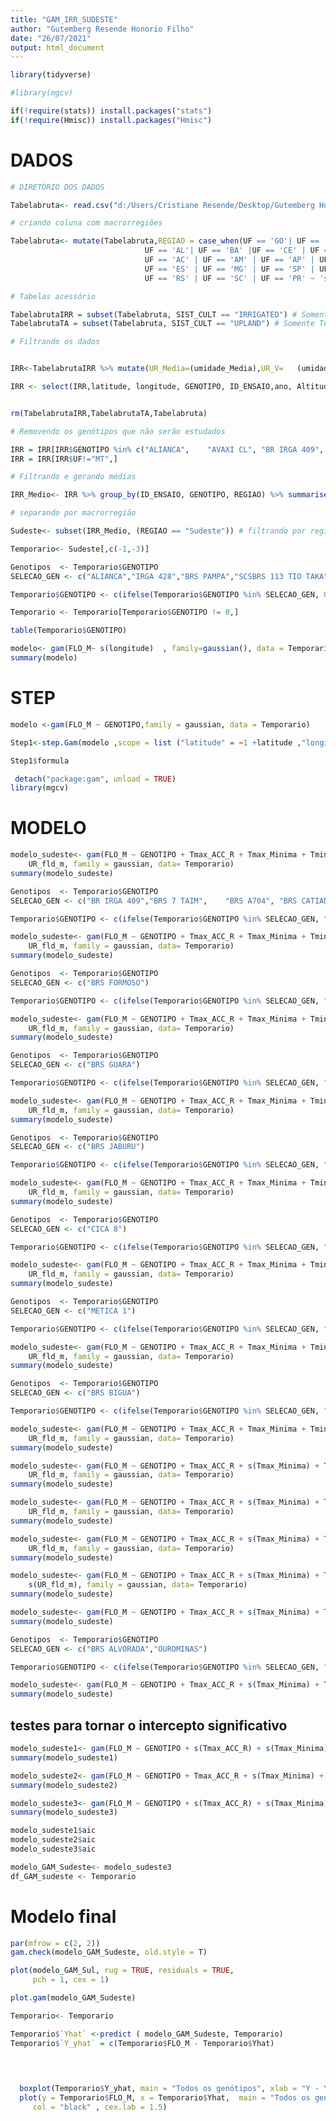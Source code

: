 ```yaml
---
title: "GAM_IRR_SUDESTE"
author: "Gutemberg Resende Honorio Filho"
date: "26/07/2021"
output: html_document
---
```


```r
library(tidyverse)

#library(mgcv)

if(!require(stats)) install.packages("stats")
if(!require(Hmisc)) install.packages("Hmisc")

```
# DADOS
```r

# DIRETÓRIO DOS DADOS 

Tabelabruta<- read.csv("d:/Users/Cristiane Resende/Desktop/Gutemberg Honorio/Mestrado/Repositorio_4/Analise_e_modelagem_Arroz/Merge_1980_2018.csv", header = TRUE, sep = ",", stringsAsFactors = FALSE) # tabela com os dados originais

# criando coluna com macrorregiões

Tabelabruta<- mutate(Tabelabruta,REGIAO = case_when(UF == 'GO'| UF == 'DF' |UF == 'MS' | UF == 'MT' ~ 'Centro_Oeste',
                              UF == 'AL'| UF == 'BA' |UF == 'CE' | UF == 'MA' | UF == 'PB' | UF == 'PE' | UF == 'PI' | UF == 'RN' | UF == 'SE' ~ 'Nordeste',
                              UF == 'AC' | UF == 'AM' | UF == 'AP' | UF == 'PA' | UF == 'RO' | UF == 'RR' | UF == 'TO' ~ 'Norte',
                              UF == 'ES' | UF == 'MG' | UF == 'SP' | UF == 'RJ' ~ 'Sudeste',
                              UF == 'RS' | UF == 'SC' | UF == 'PR' ~ 'sudeste'))

# Tabelas acessório

TabelabrutaIRR = subset(Tabelabruta, SIST_CULT == "IRRIGATED") # Somente Irrigado
TabelabrutaTA = subset(Tabelabruta, SIST_CULT == "UPLAND") # Somente Terras altas

# Filtrando os dados


IRR<-TabelabrutaIRR %>% mutate(UR_Media=(umidade_Media),UR_V=	(umidade_V), UR_fld_m=	(umidade_fld_m),	UR_R=	(umidade_R), Graus_dia_ciclo=(graus_dia_ciclo), Graus_dia_FLO=(graus_dia_FLO+graus_dia_IP))

IRR <- select(IRR,latitude, longitude, GENOTIPO, ID_ENSAIO,ano, Altitude, REGIAO, UF, FLO_E, Tmax_Maxima ,Tmax_fld_m ,	Tmax_R,	Tmax_ACC_R, Tmax_Minima,	Tmax_Media,Tmax_V ,Tmax_ACC_V,	Tmin_Maxima,Tmin_Minima ,	Tmin_Media ,	Tmin_V ,	Tmin_ACC_V , Tmin_fld_m ,	Tmin_R,	Tmin_ACC_R , Chuva_ACC ,	Chuva_ACC_V, Chuva_ACC_R, Rad_ACC_R ,	Rad_ACC ,	Rad_ACC_V, UR_Media, UR_V, UR_fld_m,	UR_R, Graus_dia_ciclo, Graus_dia_FLO)


rm(TabelabrutaIRR,TabelabrutaTA,Tabelabruta)

# Removendo os genótipos que não serão estudados

IRR = IRR[IRR$GENOTIPO %in% c("ALIANCA",	"AVAXI CL",	"BR IRGA 409",	"BR IRGA 410",	"BR IRGA 412",	"BR IRGA 414",	"BRS 7 TAIM",	"BRS A701 CL",	"BRS A702 CL",	"BRS A704",	"BRS ALVORADA",	"BRS BIGUA",	"BRS CATIANA",	"BRS CIRAD 302",	"BRS FORMOSO",	"BRS FRONTEIRA",	"BRS GUARA",	"BRS JABURU",	"BRS JACANA",	"BRS PAMPA",	"BRS PAMPEIRA",	"BRS PELOTA",	"BRS QUERENCIA",	"BRS SINUELO CL",	"BRS TROPICAL",	"BRSMG RUBELITA",	"CICA 8",	"CT8452",	"DIAMANTE",	"EEA34",	"EMPASC 101",	"EMPASC 102",	"EPAGRI 108",	"EPAGRI 109",	"EPAGRI97-01",	"EPAGRI97-05",	"EPAGRI97-06",	"H6",	"H7 CL",	"IAC1289",	"IAC1298",	"IAC1299",	"IAC1307",	"IAC1311",	"IAPAR 58",	"IRGA 417",	"IRGA 422 CL",	"IRGA 424",	"IRGA 424 RI",	"IRGA 425",	"IRGA 426",	"IRGA 427",	"IRGA 428",	"IRGA 429",	"IRGA 430",	"IRGA97-05",	"IRGA97-10",	"IRGA97-11",	"IRGA97-28",	"JAVAE",	"JEQUITIBA",	"MARAJO",	"METICA 1",	"MOXOTO",	"OUROMINAS",	"PR267",	"PR268",	"PR306",	"PR331",	"PR349",	"PR380",	"PR498",	"PR631",	"PR67",	"PUITA INTA CL",	"RORAIMA",	"SAO FRANCISCO",	"SC138",	"SC173",	"SC237",	"SC240",	"SC250",	"SCS 112",	"SCS 114 ANDOSAN",	"SCS 116 SATORU",	"SCS 121 CL",	"SCSBRS 111",	"SCSBRS 113 TIO TAKA",	"SCSBRS PIRACEMA",	"SG11551",	"URUCUI"),]
IRR = IRR[IRR$UF!="MT",]

# Filtrando e gerando médias

IRR_Medio<- IRR %>% group_by(ID_ENSAIO, GENOTIPO, REGIAO) %>% summarise(  FLO_M= mean(FLO_E),  latitude= mean(latitude), longitude = mean(longitude), Altitude = mean(Altitude), Tmax_Maxima = mean(Tmax_Maxima) ,Tmax_fld_m = mean(Tmax_fld_m ),	Tmax_R= mean( Tmax_R),	Tmax_ACC_R= mean(Tmax_ACC_R ), Tmax_Minima= mean(Tmax_Minima ),	Tmax_Media= mean( Tmax_Media),Tmax_V = mean(Tmax_V ),Tmax_ACC_V= mean(Tmax_ACC_V ),	Tmin_Maxima= mean(Tmin_Maxima ),Tmin_Minima = mean(Tmin_Minima ),	Tmin_Media = mean(Tmin_Media ),	Tmin_V = mean(Tmin_V ),	Tmin_ACC_V = mean(Tmin_ACC_V ), Tmin_fld_m = mean( Tmin_fld_m),	Tmin_R= mean(Tmin_R ),	Tmin_ACC_R = mean(Tmin_ACC_R ), Chuva_ACC = mean(Chuva_ACC ),	Chuva_ACC_V= mean(Chuva_ACC_V ), Chuva_ACC_R= mean(Chuva_ACC_R ), Rad_ACC_R = mean(Rad_ACC_R ),	Rad_ACC = mean(Rad_ACC ),	Rad_ACC_V= mean(Rad_ACC_V ), UR_Media= mean( UR_Media), UR_V= mean( UR_V), UR_fld_m= mean(UR_fld_m ),	UR_R= mean(UR_R ), Graus_dia_ciclo= mean(Graus_dia_ciclo ), Graus_dia_FLO= mean(Graus_dia_FLO ))

# separando por macrorregião

Sudeste<- subset(IRR_Medio, (REGIAO == "Sudeste")) # filtrando por região
```

```r
Temporario<- Sudeste[,c(-1,-3)]
```

```r
Genotipos  <- Temporario$GENOTIPO
SELECAO_GEN <- c("ALIANCA","IRGA 428","BRS PAMPA","SCSBRS 113 TIO TAKA","PR498","BRS A702 CL","IRGA 425","PR67","IRGA 426","SC138","URUCUI","BRS SINUELO CL","IRGA 427","PR306")

Temporario$GENOTIPO <- c(ifelse(Temporario$GENOTIPO %in% SELECAO_GEN, 0 , Genotipos))

Temporario <- Temporario[Temporario$GENOTIPO != 0,]

table(Temporario$GENOTIPO)

```
```r
modelo<- gam(FLO_M~ s(longitude)  , family=gaussian(), data = Temporario)
summary(modelo)

```


# STEP


```r

modelo <-gam(FLO_M ~ GENOTIPO,family = gaussian, data = Temporario)

Step1<-step.Gam(modelo ,scope = list ("latitude" = ~1 +latitude ,"longitude" = ~1+ longitude,"Altitude"= ~1+Altitude ,"Tmax_Maxima" = ~1 + Tmax_Maxima +  s(Tmax_Maxima,4),"Tmax_fld_m" = ~1 +Tmax_fld_m  +  s(Tmax_fld_m,4), "Tmax_R"= ~1 + Tmax_R +  s(Tmax_R,4), "Tmax_ACC_R" = ~1 + Tmax_ACC_R +  s(Tmax_ACC_R,4)  ,"Tmax_Minima"= ~1 + Tmax_Minima +  s(Tmax_Minima,4), "Tmax_Media"= ~1 +  Tmax_Media+  s(Tmax_Media,4), "Tmax_V"= ~1 +  Tmax_V+  s(Tmax_V,4), "Tmax_ACC_V"= ~1 + Tmax_ACC_V +  s(Tmax_ACC_V,4) ,"Tmin_Maxima"= ~1 +  Tmin_Maxima+  s(Tmin_Maxima,4) ,"Tmin_Minima"= ~1 + Tmin_Minima +  s(Tmin_Minima,4),"Tmin_Media"= ~1 + Tmin_Media +  s(Tmin_Media,4),"Tmin_V"= ~1 +Tmin_V  +  s(Tmin_V,4),"Tmin_ACC_V"= ~1 + Tmin_ACC_V +  s(Tmin_ACC_V,4),"Tmin_fld_m"= ~1 +Tmin_fld_m  +  s(Tmin_fld_m,4),"Tmin_R"= ~1 +Tmin_R  +  s(Tmin_R,4),"Tmin_ACC_R"= ~1 + Tmin_ACC_R +  s(Tmin_ACC_R,4),"Chuva_ACC"= ~1 + Chuva_ACC +  s(Chuva_ACC,4),"Chuva_ACC_V"= ~1 + Chuva_ACC_V +  s(Chuva_ACC_V,4),"Chuva_ACC_R"= ~1 +Chuva_ACC_R  +  s(Chuva_ACC_R,4),"Rad_ACC_R"= ~1 + Rad_ACC_R +  s(Rad_ACC_R,4),"Rad_ACC"= ~1 + Rad_ACC +  s(Rad_ACC,4),"Rad_ACC_V"= ~1 + Rad_ACC_V +  s(Rad_ACC_V,4),"UR_Media"= ~1 + UR_Media +  s(UR_Media,4),"UR_V"= ~1 + UR_V +  s(UR_V,4),"UR_fld_m"= ~1 + UR_fld_m +  s(UR_fld_m,4),"UR_R"= ~1 +  UR_R+  s(UR_R,4),"Graus_dia_ciclo"= ~1 + Graus_dia_ciclo +  s(Graus_dia_ciclo,4),"Graus_dia_FLO"= ~1 + Graus_dia_FLO +  s(Graus_dia_FLO,4)))


```
```r
Step1$formula
```

```r
 detach("package:gam", unload = TRUE)
library(mgcv)
```
# MODELO
```r
modelo_sudeste<- gam(FLO_M ~ GENOTIPO + Tmax_ACC_R + Tmax_Minima + Tmin_ACC_V + Rad_ACC + 
    UR_fld_m, family = gaussian, data= Temporario)
summary(modelo_sudeste)
```

```r
Genotipos  <- Temporario$GENOTIPO
SELECAO_GEN <- c("BR IRGA 409","BRS 7 TAIM",	"BRS A704",	"BRS CATIANA",	"BRS JACANA",	"BRS PAMPEIRA",	"BRS QUERENCIA",	"BRS TROPICAL",	"IAC1289",	"IAPAR 58",	"IRGA 417",	"IRGA 424",	"JEQUITIBA",	"PR349",	"PR380",	"SC173",	"SC237",	"SC240",	"SC250",	"SCS 112",	"SCS 116 SATORU",	"SCS 121 CL",	"SCSBRS PIRACEMA")

Temporario$GENOTIPO <- c(ifelse(Temporario$GENOTIPO %in% SELECAO_GEN, "AA" , Genotipos))

modelo_sudeste<- gam(FLO_M ~ GENOTIPO + Tmax_ACC_R + Tmax_Minima + Tmin_ACC_V + Rad_ACC + 
    UR_fld_m, family = gaussian, data= Temporario)
summary(modelo_sudeste)

```
```r
Genotipos  <- Temporario$GENOTIPO
SELECAO_GEN <- c("BRS FORMOSO")

Temporario$GENOTIPO <- c(ifelse(Temporario$GENOTIPO %in% SELECAO_GEN, "AA" , Genotipos))

modelo_sudeste<- gam(FLO_M ~ GENOTIPO + Tmax_ACC_R + Tmax_Minima + Tmin_ACC_V + Rad_ACC + 
    UR_fld_m, family = gaussian, data= Temporario)
summary(modelo_sudeste)

```
```r
Genotipos  <- Temporario$GENOTIPO
SELECAO_GEN <- c("BRS GUARA")

Temporario$GENOTIPO <- c(ifelse(Temporario$GENOTIPO %in% SELECAO_GEN, "AA" , Genotipos))

modelo_sudeste<- gam(FLO_M ~ GENOTIPO + Tmax_ACC_R + Tmax_Minima + Tmin_ACC_V + Rad_ACC + 
    UR_fld_m, family = gaussian, data= Temporario)
summary(modelo_sudeste)

```
```r
Genotipos  <- Temporario$GENOTIPO
SELECAO_GEN <- c("BRS JABURU")

Temporario$GENOTIPO <- c(ifelse(Temporario$GENOTIPO %in% SELECAO_GEN, "AA" , Genotipos))

modelo_sudeste<- gam(FLO_M ~ GENOTIPO + Tmax_ACC_R + Tmax_Minima + Tmin_ACC_V + Rad_ACC + 
    UR_fld_m, family = gaussian, data= Temporario)
summary(modelo_sudeste)

```
```r
Genotipos  <- Temporario$GENOTIPO
SELECAO_GEN <- c("CICA 8")

Temporario$GENOTIPO <- c(ifelse(Temporario$GENOTIPO %in% SELECAO_GEN, "AA" , Genotipos))

modelo_sudeste<- gam(FLO_M ~ GENOTIPO + Tmax_ACC_R + Tmax_Minima + Tmin_ACC_V + Rad_ACC + 
    UR_fld_m, family = gaussian, data= Temporario)
summary(modelo_sudeste)

```

```r
Genotipos  <- Temporario$GENOTIPO
SELECAO_GEN <- c("METICA 1")

Temporario$GENOTIPO <- c(ifelse(Temporario$GENOTIPO %in% SELECAO_GEN, "AA" , Genotipos))

modelo_sudeste<- gam(FLO_M ~ GENOTIPO + Tmax_ACC_R + Tmax_Minima + Tmin_ACC_V + Rad_ACC + 
    UR_fld_m, family = gaussian, data= Temporario)
summary(modelo_sudeste)

```

```r
Genotipos  <- Temporario$GENOTIPO
SELECAO_GEN <- c("BRS BIGUA")

Temporario$GENOTIPO <- c(ifelse(Temporario$GENOTIPO %in% SELECAO_GEN, "AA" , Genotipos))

modelo_sudeste<- gam(FLO_M ~ GENOTIPO + Tmax_ACC_R + Tmax_Minima + Tmin_ACC_V + Rad_ACC + 
    UR_fld_m, family = gaussian, data= Temporario)
summary(modelo_sudeste)

```
```r
modelo_sudeste<- gam(FLO_M ~ GENOTIPO + Tmax_ACC_R + s(Tmax_Minima) + Tmin_ACC_V + Rad_ACC + 
    UR_fld_m, family = gaussian, data= Temporario)
summary(modelo_sudeste)
```

```r
modelo_sudeste<- gam(FLO_M ~ GENOTIPO + Tmax_ACC_R + s(Tmax_Minima) + Tmin_ACC_V + s(Rad_ACC) + 
    UR_fld_m, family = gaussian, data= Temporario)
summary(modelo_sudeste)
```
```r
modelo_sudeste<- gam(FLO_M ~ GENOTIPO + Tmax_ACC_R + s(Tmax_Minima) + Tmin_ACC_V + 
    UR_fld_m, family = gaussian, data= Temporario)
summary(modelo_sudeste)
```

```r
modelo_sudeste<- gam(FLO_M ~ GENOTIPO + Tmax_ACC_R + s(Tmax_Minima) + Tmin_ACC_V + 
    s(UR_fld_m), family = gaussian, data= Temporario)
summary(modelo_sudeste)
```
```r
modelo_sudeste<- gam(FLO_M ~ GENOTIPO + Tmax_ACC_R + s(Tmax_Minima) + Tmin_ACC_V , family = gaussian, data= Temporario)
summary(modelo_sudeste)
```
```r
Genotipos  <- Temporario$GENOTIPO
SELECAO_GEN <- c("BRS ALVORADA","OUROMINAS")

Temporario$GENOTIPO <- c(ifelse(Temporario$GENOTIPO %in% SELECAO_GEN, "AA" , Genotipos))

modelo_sudeste<- gam(FLO_M ~ GENOTIPO + Tmax_ACC_R + s(Tmax_Minima) + Tmin_ACC_V , family = gaussian, data= Temporario)
summary(modelo_sudeste)

```
## testes para tornar o intercepto significativo

```r
modelo_sudeste1<- gam(FLO_M ~ GENOTIPO + s(Tmax_ACC_R) + s(Tmax_Minima) + Tmin_ACC_V , family = gaussian, data= Temporario)
summary(modelo_sudeste1)
```
```r
modelo_sudeste2<- gam(FLO_M ~ GENOTIPO + Tmax_ACC_R + s(Tmax_Minima) + s(Tmin_ACC_V) , family = gaussian, data= Temporario)
summary(modelo_sudeste2)
```

```r
modelo_sudeste3<- gam(FLO_M ~ GENOTIPO + s(Tmax_ACC_R) + s(Tmax_Minima) + s(Tmin_ACC_V) , family = gaussian, data= Temporario)
summary(modelo_sudeste3)
```
```r
modelo_sudeste1$aic
modelo_sudeste2$aic
modelo_sudeste3$aic
```
```r
modelo_GAM_Sudeste<- modelo_sudeste3
df_GAM_sudeste <- Temporario
```




# Modelo final

```r
par(mfrow = c(2, 2))
gam.check(modelo_GAM_Sudeste, old.style = T)
```

```r
plot(modelo_GAM_Sul, rug = TRUE, residuals = TRUE,
     pch = 1, cex = 1)
```
```r
plot.gam(modelo_GAM_Sudeste)
```

```r

Temporario<- Temporario

Temporario$`Yhat` <-predict ( modelo_GAM_Sudeste, Temporario)
Temporario$`Y_yhat` = c(Temporario$FLO_M - Temporario$Yhat)


  
  
  boxplot(Temporario$Y_yhat, main = "Todos os genótipos", xlab = "Y - Yhat" , ylab = "Dias pós emergência", cex.lab = 1.5)
  plot(y = Temporario$FLO_M, x = Temporario$Yhat,  main = "Todos os genótipos", xlab = "Valores preditos", ylab = "Valores observados", pch = 20, 
     col = "black" , cex.lab = 1.5) 
```
 









